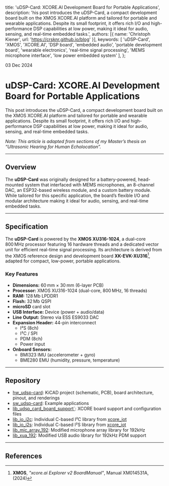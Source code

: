   title: 'uDSP-Card: XCORE.AI Development Board for Portable Applications',
  description: 'his post introduces the uDSP-Card, a compact development board built on the XMOS XCORE.AI platform and tailored for portable and wearable applications. Despite its small footprint, it offers rich I/O and high-performance DSP capabilities at low power, making it ideal for audio, sensing, and real-time embedded tasks.',
  authors: [{ name: 'Christoph Kiener', url: 'https://crsknr.github.io/blog' }],
  keywords: [
    'uDSP-Card',
    'XMOS',
    'XCORE.AI',
    'DSP board',
    'embedded audio',
    'portable development board',
    'wearable electronics',
    'real-time signal processing',
    'MEMS microphone interface',
    'low power embedded system'
  ],
};

03 Dec 2024

# uDSP-Card: XCORE.AI Development Board for Portable Applications

This post introduces the uDSP-Card, a compact development board built on the XMOS XCORE.AI platform and tailored for portable and wearable applications. Despite its small footprint, it offers rich I/O and high-performance DSP capabilities at low power, making it ideal for audio, sensing, and real-time embedded tasks.

*Note: This article is adapted from sections of my Master’s thesis on “Ultrasonic Hearing for Human Echolocation”.*

---

## Overview

The **uDSP-Card** was originally designed for a battery-powered, head-mounted system that interfaced with MEMS microphones, an 8-channel DAC, an ESP32-based wireless module, and a custom battery module. While tailored for this specific application, the board’s flexible I/O and modular architecture making it ideal for audio, sensing, and real-time embedded tasks.

<div className="max-w-m w-full flex justify-center mx-auto my-8">
  <Cover
    src="/blog/blog/udsp-card/udsp_card_assembly.jpg"
    alt="The PCB of the uDSP-Card with headphone line out, USB connector, the XCORE.AI processor and the interconnect."
    caption="Figure 1: The PCB of the uDSP-Card with headphone line out, USB connector, the XCORE.AI processor and the interconnect."
  />
</div>

<div className="max-w-m w-full flex justify-center mx-auto my-8">
  <Cover
    src="/blog/blog/udsp-card/uDSP-Card_HAD-Overview.svg"
    alt="System overview of the uDSP-Card."
    caption="Figure 2: System overview of the uDSP-Card."
  />
</div>

---

## Specification

The **uDSP-Card** is powered by the **XMOS XU316-1024**, a dual-core 800 MHz processor featuring 16 hardware threads and a dedicated vector unit for efficient real-time signal processing. Its architecture is derived from the XMOS reference design and development board **XK-EVK-XU316**[^1], adapted for compact, low-power, portable applications.

### Key Features

- **Dimensions:** 60 mm × 30 mm (6-layer PCB)
- **Processor:** XMOS XU316-1024 (dual-core, 800 MHz, 16 threads)
- **RAM:** 128 Mb LPDDR1
- **Flash:** 32 Mb QSPI
- **microSD** card slot
- **USB Interface:** Device (power + audio/data)
- **Line Output:** Stereo via ESS ES9033 DAC
- **Expansion Header:** 44-pin interconnect
  - I²S (8ch)
  - I²C / SPI
  - PDM (8ch)
  - Power input
- **Onboard Sensors:**
  - BMI323 IMU (accelerometer + gyro)
  - BME280 EMU (humidity, pressure, temperature)

<div className="max-w-m w-full flex justify-center mx-auto my-8">
  <Cover
    src="/blog/blog/udsp-card/uDSP-Card_HAD-System Architecture.svg"
    alt="Block diagram showing the system architecture of the uDSP-Card and its interfaces."
    caption="Figure 3: Block diagram showing the system architecture of the uDSP-Card and its interfaces."
  />
</div>

<div className="max-w-m w-full flex justify-center mx-auto my-8">
  <Cover
    src="/blog/blog/udsp-card/udsp_card_front.png"
    alt="3D rendering of the front side of the uDSP-Card."
    caption="Figure 4: 3D rendering of the front side of the uDSP-Card."
  />
</div>

<div className="max-w-m w-full flex justify-center mx-auto my-8">
  <Cover
    src="/blog/blog/udsp-card/udsp_card_back.png"
    alt="3D rendering of the back side of the uDSP-Card."
    caption="Figure 5: 3D rendering of the back side of the uDSP-Card."
  />
</div>

---

## Repository

- [hw_udsp-card](https://github.com/crsknr/hw_udsp-card): KiCAD project (schematic, PCB), board architecture, pinout, and renderings
- [sw_udsp-card](https://github.com/crsknr/sw_udsp-card): Example applications
- [lib_udsp_card_board_support`](https://github.com/crsknr/lib_udsp_card_board_support): XCORE board support and configuration files
- [lib_io_i2c](https://github.com/crsknr/lib_io_i2c): Individual C-based I²C library from [xcore_iot](https://github.com/xmos/xcore_iot)
- [lib_io_i2s](https://github.com/crsknr/lib_io_i2s): Individual C-based I²S library from [xcore_iot](https://github.com/xmos/xcore_iot)
- [lib_mic_array_192](https://github.com/crsknr/lib_mic_array_192): Modified microphone array library for 192kHz
- [lib_xua_192](https://github.com/crsknr/lib_xua_192): Modified USB audio library for 192kHz PDM support

---

## References

[^1]: **XMOS**, *"xcore.ai Explorer v2 BoardManual"*, Manual XM014531A, (2024)

